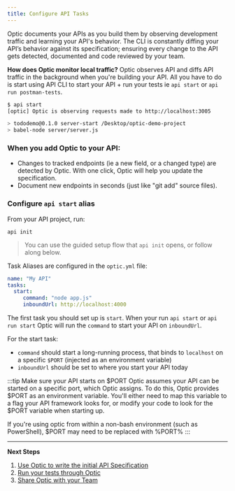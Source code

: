 ```yaml
---
title: Configure API Tasks
---
```




Optic documents your APIs as you build them by observing development traffic and learning your API's behavior. The CLI is constantly diffing your API’s behavior against its specification; ensuring every change to the API gets detected, documented and code reviewed by your team.

**How does Optic monitor local traffic?** Optic observes API and diffs API traffic in the background when you're building your API. All you have to do is start using API CLI to start your API + run your tests ie `api start` or `api run postman-tests`.

<div style={{display: 'flex', flexDirection: 'row', marginBottom: 15}}>
  <DemoStartCommandSetup />
</div>

```bash
$ api start
[optic] Optic is observing requests made to http://localhost:3005

> tododemo@0.1.0 server-start /Desktop/optic-demo-project
> babel-node server/server.js

```

### When you add Optic to your API:
- Changes to tracked endpoints (ie a new field, or a changed type) are detected by Optic. With one click, Optic will help you update the specification.
- Document new endpoints in seconds (just like "git add" source files).


### Configure `api start` alias
From your API project, run:
```
api init
```
> You can use the guided setup flow that `api init` opens, or follow along below.

Task Aliases are configured in the `optic.yml` file:
```yaml
name: "My API"
tasks:
  start:
     command: "node app.js"
     inboundUrl: http://localhost:4000
```


The first task you should set up is `start`. When your run `api start` or `api run start` Optic will run the `command` to start your API on `inboundUrl`.

For the start task:
- `command` should start a long-running process, that binds to `localhost` on a specific `$PORT` (injected as an environment variable)
- `inboundUrl` should be set to where you start your API today

:::tip Make sure your API starts on $PORT
Optic assumes your API can be started on a specific port, which Optic assigns. To do this, Optic provides $PORT as an environment variable. You'll either need to map this variable to a flag your API framework looks for, or modify your code to look for the $PORT variable when starting up.

If you're using optic from within a non-bash environment (such as PowerShell), $PORT may need to be replaced with %PORT%
:::

---

**Next Steps**
1. [Use Optic to write the initial API Specification](/docs/using/baseline)
2. [Run your tests through Optic](docs/get-started/testing)
3. [Share Optic with your Team](docs/using/share-with-team)
